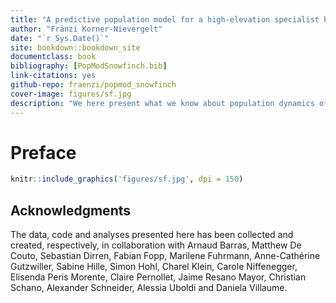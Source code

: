 ```yaml
--- 
title: "A predictive population model for a high-elevation specialist bird species"
author: "Fränzi Korner-Nievergelt"
date: "`r Sys.Date()`"
site: bookdown::bookdown_site
documentclass: book
bibliography: [PopModSnowfinch.bib]
link-citations: yes
github-repo: fraenzi/popmod_snowfinch
cover-image: figures/sf.jpg
description: "We here present what we know about population dynamics of Snowfinches."
---
```


# Preface {-}

```r
knitr::include_graphics('figures/sf.jpg', dpi = 150)
```



## Acknowledgments {-}

The data, code and analyses presented here has been collected and created, respectively, in collaboration with Arnaud Barras, Matthew De Couto, Sebastian Dirren, Fabian Fopp, Marilene Fuhrmann, Anne-Cathérine Gutzwiller, Sabine Hille, Simon Hohl, Charel Klein, Carole Niffenegger, Elisenda Peris Morente, Claire Pernollet, Jaime Resano Mayor, Christian Schano, Alexander Schneider, Alessia Uboldi and Daniela Villaume. 



